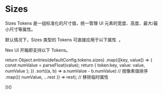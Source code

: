 
# Sizes

Sizes Tokens 是一组标准化的尺寸值，统一管理 UI 元素的宽度、高度、最大/最小尺寸等属性。

<Callout type='info'>
  <span className='x:float-left'>
    默认情况下，Sizes 类型的 Tokens 可直接应用于以下属性&nbsp;
  </span>
  <AvailableProps.Sizes />
  <span>。</span>
</Callout>

Nex UI 开箱即支持以下 Tokens。

  return Object.entries(defaultConfig.tokens.sizes)
    .map(([key, value]) => {
      const numValue = parseFloat(value);
      return { token:key, value: value, numValue };
    })
    .sort((a, b) => a.numValue - b.numValue) // 按像素值排序
    .map(({ numValue, ...rest }) => rest); // 移除临时属性

})()

<TokensTable dataSource={dataSource} />
